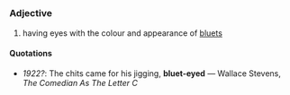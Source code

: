 =={{en}}==
===Adjective===
#having eyes with the colour and appearance of [[bluet|bluets]]

====Quotations====
*''1922?'': The chits came for his jigging, '''bluet-eyed''' &mdash; Wallace Stevens, ''The Comedian As The Letter C''